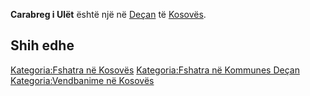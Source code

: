 {{Fshat në 
 | Emri                = Carabreg i Ulët
 | EmriAlt                = 
 | NAME_SHORT_FORM=      
 | NAME_GENERIC=      
 | NAME_SORT_NAME_RO=      CARABREGIULET
 | FULL_NAME_RO = Carabreg i Ulët
 | FULL_NAME_ND_RO=Carabreg i Ulet
 | SORT_NAME_RG=CARABREGIULET
 | FULL_NAME_RG=Carabreg i Ulët
 | FULL_NAME_ND_RG=Carabreg i Ulet
 | SRP_NAME_SHORT_FORM=      
 | SRP_NAME_GENERIC=      
 | SRP_NAME_SORT_NAME_RO=      
 | SRP_FULL_NAME_RO = 
 | SRP_FULL_NAME_ND_RO=
 | SRP_SORT_NAME_RG=
 | SRP_FULL_NAME_RG=
 | SRP_FULL_NAME_ND_RG=
 | Emri (Rasa dhanore) = 
 | Figura              = 
 | Shteti              = Kosovo
 | Komuna              = Deçan
 | Kodi postar         = 
 | Sipërfaqja          = 

 | Popullsia           = 

 | Regj. i popullsisë  = 
 | Dend. e popullsisë  = 
 | Faqja zyrtare       = 
 <!--- Koordinatat ----> 
 | Gjerësia            = 42.529722
 | Gjatësia            = 20.298056
 | Lartësia            = 
}}
'''Carabreg i Ulët''' është një [[]] në [[Deçan]] të [[Kosovës]].

<!-- == Gjeografia == -->
<!-- == Historia == -->
<!-- == Demografia == -->
== Shih edhe ==
{{Komuna Deçan}}
{{Kosovo-Administrata-Cung}}

[[Kategoria:Fshatra në Kosovës]]
[[Kategoria:Fshatra në Kommunes Deçan]]
[[Kategoria:Vendbanime në Kosovës]]